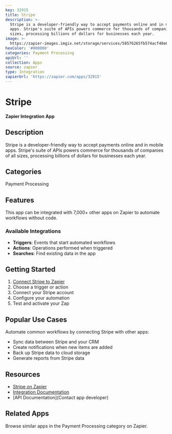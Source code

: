 ```yaml
---
key: 32915
title: Stripe
description: >-
  Stripe is a developer-friendly way to accept payments online and in mobile
  apps. Stripe's suite of APIs powers commerce for thousands of companies of all
  sizes, processing billions of dollars for businesses each year.
image: >-
  https://zapier-images.imgix.net/storage/services/58576265fb574acf48e65da92b12d764.png?auto=format%2Ccompress&ixlib=python-3.0.0&q=50
hexColor: '#000000'
categories: Payment Processing
apiUrl: ''
collection: Apps
source: zapier
type: Integration
zapierUrl: 'https://zapier.com/apps/32915'
---
```

# Stripe

**Zapier Integration App**

## Description

Stripe is a developer-friendly way to accept payments online and in mobile apps. Stripe's suite of APIs powers commerce for thousands of companies of all sizes, processing billions of dollars for businesses each year.

## Categories

Payment Processing

## Features

This app can be integrated with 7,000+ other apps on Zapier to automate workflows without code.

### Available Integrations

- **Triggers**: Events that start automated workflows
- **Actions**: Operations performed when triggered
- **Searches**: Find existing data in the app

## Getting Started

1. [Connect Stripe to Zapier](https://zapier.com/apps/32915)
2. Choose a trigger or action
3. Connect your Stripe account
4. Configure your automation
5. Test and activate your Zap

## Popular Use Cases

Automate common workflows by connecting Stripe with other apps:

- Sync data between Stripe and your CRM
- Create notifications when new items are added
- Back up Stripe data to cloud storage
- Generate reports from Stripe data

## Resources

- [Stripe on Zapier](https://zapier.com/apps/32915)
- [Integration Documentation](https://zapier.com/apps/32915/integrations)
- [API Documentation](Contact app developer)

## Related Apps

Browse similar apps in the Payment Processing category on Zapier.
